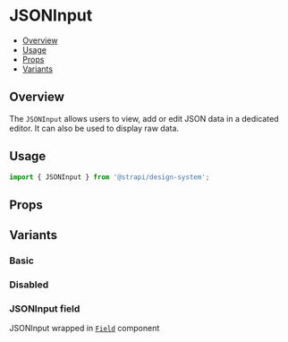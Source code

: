 

<Meta of={JsonInputStories} />

# JSONInput

- [Overview](#overview)
- [Usage](#usage)
- [Props](#props)
- [Variants](#variants)

## Overview

The `JSONInput` allows users to view, add or edit JSON data in a dedicated editor. It can also be used to display raw
data.

<ViewSource path="components/JSONInput" />

## Usage

```js
import { JSONInput } from '@strapi/design-system';
```

<Canvas of={JsonInputStories.Base} />

## Props

<TypeTable of={JSONInput} />

## Variants

### Basic

<Canvas of={JsonInputStories.Base} />

### Disabled

<Canvas of={JsonInputStories.Disabled} />

### JSONInput field

JSONInput wrapped in [`Field`](../?path=/docs/components-field--docs) component

<Canvas of={JsonInputStories.WithField} />
